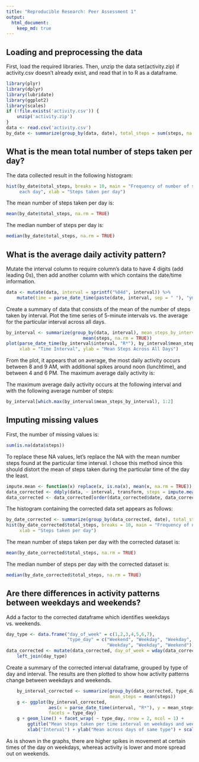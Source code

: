 ```yaml
---
title: "Reproducible Research: Peer Assessment 1"
output: 
  html_document:
    keep_md: true
---
```


## Loading and preprocessing the data

First, load the required libraries. Then, unzip the data set(activity.zip) if 
activity.csv doesn't already exist, and read that in to R as a dataframe.
```r
library(plyr)
library(dplyr)
library(lubridate)
library(ggplot2)
library(scales)
if (!file.exists('activity.csv')) {
    unzip('activity.zip')
}
data <- read.csv('activity.csv')
by_date <- summarize(group_by(data, date), total_steps = sum(steps, na.rm = TRUE))
```

## What is the mean total number of steps taken per day?

The data collected result in the following histogram:
```r
hist(by_date$total_steps, breaks = 10, main = "Frequency of number of steps taken 
     each day", xlab = "Steps taken per day")
```

The mean number of steps taken per day is:
```r
mean(by_date$total_steps, na.rm = TRUE)
```

The median number of steps per day is:
```r
median(by_date$total_steps, na.rm = TRUE)
```

## What is the average daily activity pattern?

Mutate the interval column to require column's data to have 4 digits (add leading 0s),
then add another column with which contains the date/time information.
```r
data <- mutate(data, interval = sprintf("%04d", interval)) %>% 
    mutate(time = parse_date_time(paste(date, interval, sep = " "), "ymdR*"))
```

Create a summary of data that consists of the mean of the number of steps taken 
by interval. Plot the time series of 5-minute intervals vs. the average for the 
particular interval across all days.
```r
by_interval <- summarize(group_by(data, interval), mean_steps_by_interval = 
                             mean(steps, na.rm = TRUE))
plot(parse_date_time(by_interval$interval, "R*"), by_interval$mean_steps_by_interval, type = "l",
     xlab = "Time Interval", ylab = "Mean Steps Across All Days")
```

From the plot, it appears that on average, the most daily activity occurs
between 8 and 9 AM, with additional spikes around noon (lunchtime), and between
4 and 6 PM. The maximum average daily activity is:

The maximum average daily activity occurs at the following interval and with the 
following average number of steps:
```r
by_interval[which.max(by_interval$mean_steps_by_interval), 1:2]
```


## Imputing missing values

First, the number of missing values is:
```r
sum(is.na(data$steps))
```

To replace these NA values, let's replace the NA with the mean number steps 
found at the particular time interval. I chose this method since this should
distort the mean of steps taken during the particular time of the day the least.
```r
impute.mean <- function(x) replace(x, is.na(x), mean(x, na.rm = TRUE))
data_corrected <- ddply(data, ~ interval, transform, steps = impute.mean(steps))
data_corrected <- data_corrected[order(data_corrected$date, data_corrected$interval), ]
```

The histogram containing the corrected data set appears as follows:
```r
by_date_corrected <- summarize(group_by(data_corrected, date), total_steps = sum(steps, na.rm = TRUE))
hist(by_date_corrected$total_steps, breaks = 10, main = "Frequency of number of steps taken each day",
     xlab = "Steps taken per day")
```

The mean number of steps taken per day with the corrected dataset is:
```r
mean(by_date_corrected$total_steps, na.rm = TRUE)
```

The median number of steps per day with the corrected dataset is:
```r
median(by_date_corrected$total_steps, na.rm = TRUE)
```

## Are there differences in activity patterns between weekdays and weekends?

Add a factor to the corrected dataframe which identifies weekdays vs. weekends.
```r
day_type <- data.frame("day_of_week" = c(1,2,3,4,5,6,7), 
                       "type_day" = c("Weekend", "Weekday", "Weekday", "Weekday", 
                                      "Weekday", "Weekday", "Weekend"))
data_corrected <- mutate(data_corrected, day_of_week = wday(data_corrected$date)) %>%
    left_join(day_type)
```

Create a summary of the corrected interval dataframe, grouped by type of day and 
interval. The results are then plotted to show how activity patterns change
between weekdays and weekends.
```r
    by_interval_corrected <- summarize(group_by(data_corrected, type_day, interval), 
                                       mean_steps = mean(steps))
    g <- ggplot(by_interval_corrected, 
                aes(x = parse_date_time(interval, "R*"), y = mean_steps),
                facets = type_day)
    g + geom_line() + facet_wrap( ~ type_day, nrow = 2, ncol = 1) + 
        ggtitle("Mean steps taken per time interval on weekdays and weekends") +
        xlab("Interval") + ylab("Mean across days of same type") + scale_x_datetime(labels = date_format("%R"))
```

As is shown in the graphs, there are higher spikes in movement at certain times
of the day on weekdays, whereas activity is lower and more spread out on weekends.
